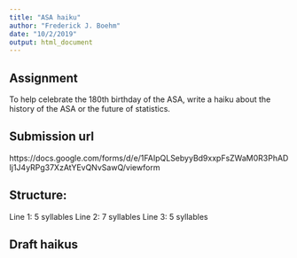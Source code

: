 ```yaml
---
title: "ASA haiku"
author: "Frederick J. Boehm"
date: "10/2/2019"
output: html_document
---
```


## Assignment

To help celebrate the 180th birthday of the ASA, write a haiku about the history of the ASA or the future of statistics. 

## Submission url

https://docs.google.com/forms/d/e/1FAIpQLSebyyBd9xxpFsZWaM0R3PhADIj1J4yRPg37XzAtYEvQNvSawQ/viewform

## Structure:

Line 1: 5 syllables
Line 2: 7 syllables
Line 3: 5 syllables

## Draft haikus




